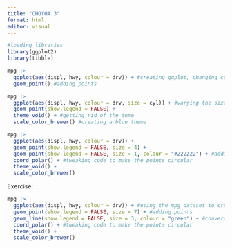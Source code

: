 ```yaml
---
title: "CHOYOA 3"
format: html
editor: visual
---
```


```r
#loading libraries
library(ggplot2)
library(tibble)
```

```r
mpg |>
  ggplot(aes(displ, hwy, colour = drv)) + #creating ggplot, changing color
  geom_point() #adding points
```
```r
mpg |>
  ggplot(aes(displ, hwy, colour = drv, size = cyl)) + #varying the size of the dots
  geom_point(show.legend = FALSE) + 
  theme_void() + #getting rid of the teme
  scale_color_brewer() #creating a blue theme

```
```r
mpg |>
  ggplot(aes(displ, hwy, colour = drv)) + 
  geom_point(show.legend = FALSE, size = 4) + 
  geom_point(show.legend = FALSE, size = 1, colour = "#222222") + #adding black dots to the middle of the points
  coord_polar() + #tweaking code to make the points circular
  theme_void() + 
  scale_color_brewer()
```
Exercise:
```r
mpg |>
  ggplot(aes(displ, hwy, colour = drv)) + #using the mpg dataset to create ggplot
  geom_point(show.legend = FALSE, size = 7) + #adding points
  geom_line(show.legend = FALSE, size = 3, colour = "green") + #converting the dots in the middle to lines, changing the color of the lines from blue to green
  coord_polar() + #tweaking code to make the points circular
  theme_void() + 
  scale_color_brewer()
```

